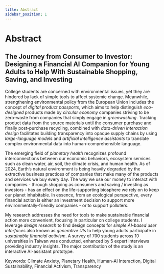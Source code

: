 ```yaml
---
title: Abstract
sidebar_position: 1
---
```


# Abstract

## The Journey from Consumer to Investor: Designing a Financial AI Companion for Young Adults to Help With Sustainable Shopping, Saving, and Investing

College students are concerned with environmental issues, yet they are hindered by lack of simple tools to affect systemic change. Meanwhile, strengthening environmental policy from the European Union includes the concept of *digital product passports*, which aims to help distinguish *eco-designed* products made by *circular economy* companies striving to be zero-waste from companies that simply engage in *greenwashing*. Tracking product data from the source materials until the consumer purchase and finally post-purchase recycling, combined with *data-driven interaction design* facilitates building transparency into opaque supply chains by using *large-language models* and *artificial intelligence assistants* to translate complex environmental data into human-comprehensible language.

The emerging field of *planetary health* recognizes profound interconnections between our economic behaviors, ecosystem services such as clean water, air, soil, the climate crisis, and human health. As of 2024, Earth's natural environment is being heavily degraded by the extractive business practices of companies that make many of the products and services we buy every day. The way we use our money to interact with companies - through shopping as consumers and saving / investing as investors - has an effect on the life-supporting biosphere we rely on to keep our planet inhabitable. In essence, from an ecological perspective, every financial action is either an investment decision to support more environmentally-friendly companies - or to support polluters.

My research addresses the need for tools to make sustainable financial action more convenient, focusing in particular on college students. I leverage *design research* to find design concepts for *simple AI-based user interfaces* also known as *generative UIs* to help young adults participate in *sustainable financial activism*. A survey of 700 students across 10 universities in Taiwan was conducted, enhanced by 5 expert interviews providing industry insights. The major contribution of the study is an interactive AI-assistant prototype.

Keywords: Climate Anxiety, Planetary Health, Human-AI Interaction, Digital Sustainability, Financial Activism, Transparency